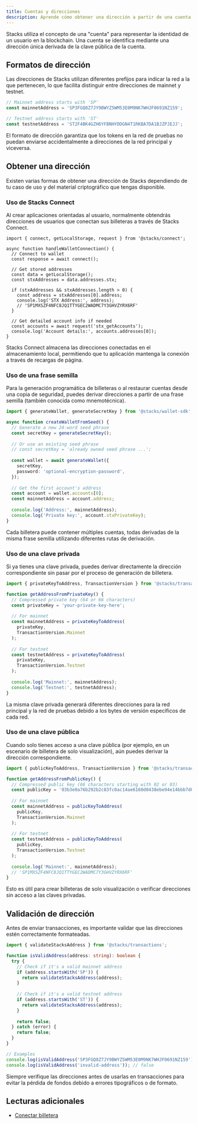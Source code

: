 ```yaml
---
title: Cuentas y direcciones
description: Aprende cómo obtener una dirección a partir de una cuenta
---
```

Stacks utiliza el concepto de una "cuenta" para representar la identidad de un usuario en la blockchain. Una cuenta se identifica mediante una dirección única derivada de la clave pública de la cuenta.

## Formatos de dirección

Las direcciones de Stacks utilizan diferentes prefijos para indicar la red a la que pertenecen, lo que facilita distinguir entre direcciones de mainnet y testnet.

```typescript
// Mainnet address starts with 'SP'
const mainnetAddress = 'SP3FGQ8Z7JY9BWYZ5WM53E0M9NK7WHJF0691NZ159';

// Testnet address starts with 'ST'
const testnetAddress = 'ST2F4BK4GZH6YFBNHYDDGN4T1RKBA7DA1BJZPJEJJ';
```

El formato de dirección garantiza que los tokens en la red de pruebas no puedan enviarse accidentalmente a direcciones de la red principal y viceversa.

## Obtener una dirección

Existen varias formas de obtener una dirección de Stacks dependiendo de tu caso de uso y del material criptográfico que tengas disponible.

### Uso de Stacks Connect

Al crear aplicaciones orientadas al usuario, normalmente obtendrás direcciones de usuarios que conectan sus billeteras a través de Stacks Connect.

```tsx
import { connect, getLocalStorage, request } from '@stacks/connect';

async function handleWalletConnection() {
  // Connect to wallet
  const response = await connect();
  
  // Get stored addresses
  const data = getLocalStorage();
  const stxAddresses = data.addresses.stx;
  
  if (stxAddresses && stxAddresses.length > 0) {
    const address = stxAddresses[0].address;
    console.log('STX Address:', address);
    // 'SP1MXSZF4NFC8JQ1TTYGEC2WADMC7Y3GHVZYRX6RF'
  }
  
  // Get detailed account info if needed
  const accounts = await request('stx_getAccounts');
  console.log('Account details:', accounts.addresses[0]);
}
```

Stacks Connect almacena las direcciones conectadas en el almacenamiento local, permitiendo que tu aplicación mantenga la conexión a través de recargas de página.

### Uso de una frase semilla

Para la generación programática de billeteras o al restaurar cuentas desde una copia de seguridad, puedes derivar direcciones a partir de una frase semilla (también conocida como mnemotécnica).

```typescript
import { generateWallet, generateSecretKey } from '@stacks/wallet-sdk';

async function createWalletFromSeed() {
  // Generate a new 24-word seed phrase
  const secretKey = generateSecretKey();
  
  // Or use an existing seed phrase
  // const secretKey = 'already owned seed phrase ...';
  
  const wallet = await generateWallet({
    secretKey,
    password: 'optional-encryption-password',
  });
  
  // Get the first account's address
  const account = wallet.accounts[0];
  const mainnetAddress = account.address;
  
  console.log('Address:', mainnetAddress);
  console.log('Private key:', account.stxPrivateKey);
}
```

Cada billetera puede contener múltiples cuentas, todas derivadas de la misma frase semilla utilizando diferentes rutas de derivación.

### Uso de una clave privada

Si ya tienes una clave privada, puedes derivar directamente la dirección correspondiente sin pasar por el proceso de generación de billetera.

```typescript
import { privateKeyToAddress, TransactionVersion } from '@stacks/transactions';

function getAddressFromPrivateKey() {
  // Compressed private key (64 or 66 characters)
  const privateKey = 'your-private-key-here';
  
  // For mainnet
  const mainnetAddress = privateKeyToAddress(
    privateKey, 
    TransactionVersion.Mainnet
  );
  
  // For testnet
  const testnetAddress = privateKeyToAddress(
    privateKey, 
    TransactionVersion.Testnet
  );
  
  console.log('Mainnet:', mainnetAddress);
  console.log('Testnet:', testnetAddress);
}
```

La misma clave privada generará diferentes direcciones para la red principal y la red de pruebas debido a los bytes de versión específicos de cada red.

### Uso de una clave pública

Cuando solo tienes acceso a una clave pública (por ejemplo, en un escenario de billetera de solo visualización), aún puedes derivar la dirección correspondiente.

```typescript
import { publicKeyToAddress, TransactionVersion } from '@stacks/transactions';

function getAddressFromPublicKey() {
  // Compressed public key (66 characters starting with 02 or 03)
  const publicKey = '03b3e0a76b292b2c83fc0ac14ae6160d0438ebe94e14bbb7d0ded3c217f3d29ba7';
  
  // For mainnet
  const mainnetAddress = publicKeyToAddress(
    publicKey,
    TransactionVersion.Mainnet
  );
  
  // For testnet  
  const testnetAddress = publicKeyToAddress(
    publicKey,
    TransactionVersion.Testnet
  );
  
  console.log('Mainnet:', mainnetAddress);
  // 'SP1MXSZF4NFC8JQ1TTYGEC2WADMC7Y3GHVZYRX6RF'
}
```

Esto es útil para crear billeteras de solo visualización o verificar direcciones sin acceso a las claves privadas.

## Validación de dirección

Antes de enviar transacciones, es importante validar que las direcciones estén correctamente formateadas.

```typescript
import { validateStacksAddress } from '@stacks/transactions';

function isValidAddress(address: string): boolean {
  try {
    // Check if it's a valid mainnet address
    if (address.startsWith('SP')) {
      return validateStacksAddress(address);
    }
    
    // Check if it's a valid testnet address
    if (address.startsWith('ST')) {
      return validateStacksAddress(address);
    }
    
    return false;
  } catch (error) {
    return false;
  }
}

// Examples
console.log(isValidAddress('SP3FGQ8Z7JY9BWYZ5WM53E0M9NK7WHJF0691NZ159')); // true
console.log(isValidAddress('invalid-address')); // false
```

Siempre verifique las direcciones antes de usarlas en transacciones para evitar la pérdida de fondos debido a errores tipográficos o de formato.

## Lecturas adicionales

* [Conectar billetera](/reference/stacks.js/connect-wallet)
